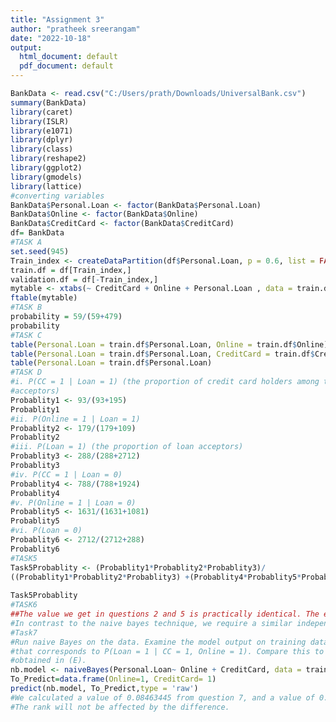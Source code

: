 ---
title: "Assignment 3"
author: "pratheek sreerangam"
date: "2022-10-18"
output:
  html_document: default
  pdf_document: default
---

```{r}
BankData <- read.csv("C:/Users/prath/Downloads/UniversalBank.csv")
summary(BankData)
library(caret)
library(ISLR)
library(e1071)
library(dplyr)
library(class)
library(reshape2)
library(ggplot2)
library(gmodels)
library(lattice)
#converting variables
BankData$Personal.Loan <- factor(BankData$Personal.Loan)
BankData$Online <- factor(BankData$Online)
BankData$CreditCard <- factor(BankData$CreditCard)
df= BankData
#TASK A
set.seed(945)
Train_index <- createDataPartition(df$Personal.Loan, p = 0.6, list = FALSE)
train.df = df[Train_index,]
validation.df = df[-Train_index,]
mytable <- xtabs(~ CreditCard + Online + Personal.Loan , data = train.df)
ftable(mytable)
#TASK B
probability = 59/(59+479)
probability
#TASK C
table(Personal.Loan = train.df$Personal.Loan, Online = train.df$Online)
table(Personal.Loan = train.df$Personal.Loan, CreditCard = train.df$CreditCard)
table(Personal.Loan = train.df$Personal.Loan)
#TASK D
#i. P(CC = 1 | Loan = 1) (the proportion of credit card holders among the loan 
#acceptors) 
Probablity1 <- 93/(93+195)
Probablity1
#ii. P(Online = 1 | Loan = 1)  
Probablity2 <- 179/(179+109)
Probablity2
#iii. P(Loan = 1) (the proportion of loan acceptors)  
Probablity3 <- 288/(288+2712)
Probablity3
#iv. P(CC = 1 | Loan = 0)  
Probablity4 <- 788/(788+1924)
Probablity4
#v. P(Online = 1 | Loan = 0) 
Probablity5 <- 1631/(1631+1081)
Probablity5
#vi. P(Loan = 0) 
Probablity6 <- 2712/(2712+288)
Probablity6
#TASK5
Task5Probablity <- (Probablity1*Probablity2*Probablity3)/
((Probablity1*Probablity2*Probablity3) +(Probablity4*Probablity5*Probablity6))
                                                                    
Task5Probablity 
#TASK6
##The value we get in questions 2 and 5 is practically identical. The exact procedure is what distinguishes it from the Naive Bayes method.
#In contrast to the naive bayes technique, we require a similar independent variable and classification to #predict. Because we used the identical numbers from the pivot table, we can defend the result of 0.1096654 #that we obtained from question 2 as being more precise.
#Task7
#Run naive Bayes on the data. Examine the model output on training data, and find the entry
#that corresponds to P(Loan = 1 | CC = 1, Online = 1). Compare this to the number you
#obtained in (E).
nb.model <- naiveBayes(Personal.Loan~ Online + CreditCard, data = train.df)
To_Predict=data.frame(Online=1, CreditCard= 1)
predict(nb.model, To_Predict,type = 'raw')
#We calculated a value of 0.08463445 from question 7, and a value of 0.1087106 from job 5. the outcome is nearly identical to what Task 5 gave us. Only a small difference exists as a result of the rounding off.
#The rank will not be affected by the difference.
```